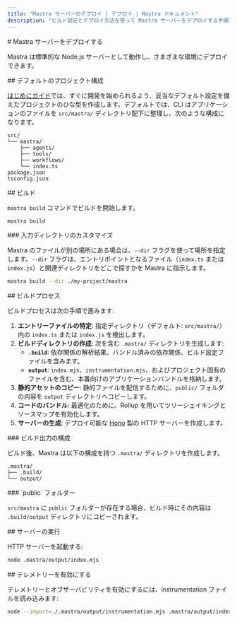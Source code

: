 ```yaml
---
title: "Mastra サーバーのデプロイ | デプロイ | Mastra ドキュメント"
description: "ビルド設定とデプロイ方法を使って Mastra サーバーをデプロイする手順を学びます。"
---
```


<div id="deploy-a-mastra-server">
  # Mastra サーバーをデプロイする
</div>

Mastra は標準的な Node.js サーバーとして動作し、さまざまな環境にデプロイできます。

<div id="default-project-structure">
  ## デフォルトのプロジェクト構成
</div>

[はじめにガイド](/docs/getting-started/installation)では、すぐに開発を始められるよう、妥当なデフォルト設定を備えたプロジェクトのひな型を作成します。デフォルトでは、CLI はアプリケーションのファイルを `src/mastra/` ディレクトリ配下に整理し、次のような構成になります。

```
src/
└── mastra/
    ├── agents/
    ├── tools/
    ├── workflows/
    └── index.ts
package.json
tsconfig.json
```


<div id="building">
  ## ビルド
</div>

`mastra build` コマンドでビルドを開始します。

```bash copy
mastra build
```


<div id="customizing-the-input-directory">
  ### 入力ディレクトリのカスタマイズ
</div>

Mastra のファイルが別の場所にある場合は、`--dir` フラグを使って場所を指定します。`--dir` フラグは、エントリポイントとなるファイル（`index.ts` または `index.js`）と関連ディレクトリをどこで探すかを Mastra に指示します。

```bash copy
mastra build --dir ./my-project/mastra
```


<div id="build-process">
  ## ビルドプロセス
</div>

ビルドプロセスは次の手順で進みます:

1. **エントリーファイルの特定**: 指定ディレクトリ（デフォルト: `src/mastra/`）内の `index.ts` または `index.js` を検出します。
2. **ビルドディレクトリの作成**: 次を含む `.mastra/` ディレクトリを生成します:
   - **`.build`**: 依存関係の解析結果、バンドル済みの依存関係、ビルド設定ファイルを含みます。
   - **`output`**: `index.mjs`、`instrumentation.mjs`、およびプロジェクト固有のファイルを含む、本番向けのアプリケーションバンドルを格納します。
3. **静的アセットのコピー**: 静的ファイルを配信するために、`public/` フォルダの内容を `output` ディレクトリへコピーします。
4. **コードのバンドル**: 最適化のために、Rollup を用いてツリーシェイキングとソースマップを有効化します。
5. **サーバーの生成**: デプロイ可能な [Hono](https://hono.dev) 製の HTTP サーバーを作成します。

<div id="build-output-structure">
  ### ビルド出力の構成
</div>

ビルド後、Mastra は以下の構成を持つ `.mastra/` ディレクトリを作成します。

```
.mastra/
├── .build/
└── output/
```


<div id="public-folder">
  ### `public` フォルダー
</div>

`src/mastra` に `public` フォルダーが存在する場合、ビルド時にその内容は `.build/output` ディレクトリにコピーされます。

<div id="running-the-server">
  ## サーバーの実行
</div>

HTTP サーバーを起動する:

```bash copy
node .mastra/output/index.mjs
```


<div id="enable-telemetry">
  ## テレメトリーを有効にする
</div>

テレメトリーとオブザーバビリティを有効にするには、instrumentation ファイルを読み込みます:

```bash copy
node --import=./.mastra/output/instrumentation.mjs .mastra/output/index.mjs
```
